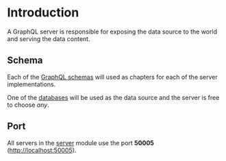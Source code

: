 # Introduction

A GraphQL server is responsible for exposing the data source to the world and serving the data content.

## Schema

Each of the [GraphQL schemas](/get-started#schema) will used as chapters for each of the server implementations.

One of the [databases](/database/introduction) will be used as the data source and the server is free to choose _any_.

## Port

All servers in the [server](/server) module use the port **50005** ([http://localhost:50005](http://localhost:50005)).
